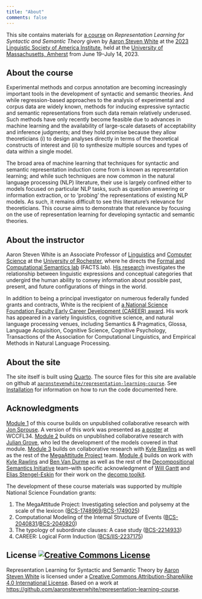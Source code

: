 ```yaml
---
title: "About"
comments: false
---
```


This site contains materials for [a course](https://blogs.umass.edu/lingstitute2023/courses/representation-learning-for-syntactic-and-semantic-theory/) on *Representation Learning for Syntactic and Semantic Theory* given by [Aaron Steven White](http://aaronstevenwhite.io/) at the [2023 Linguistic Society of America Institute](https://blogs.umass.edu/lingstitute2023), held at the [University of Massachusetts, Amherst](https://www.umass.edu/) from June 19–July 14, 2023. 

## About the course

Experimental methods and corpus annotation are becoming increasingly important tools in the development of syntactic and semantic theories. And while regression-based approaches to the analysis of experimental and corpus data are widely known, methods for inducing expressive syntactic and semantic representations from such data remain relatively underused. Such methods have only recently become feasible due to advances in machine learning and the availability of large-scale datasets of acceptability and inference judgments; and they hold promise because they allow theoreticians (i) to design analyses directly in terms of the theoretical constructs of interest and (ii) to synthesize multiple sources and types of data within a single model.

The broad area of machine learning that techniques for syntactic and semantic representation induction come from is known as representation learning; and while such techniques are now common in the natural language processing (NLP) literature, their use is largely confined either to models focused on particular NLP tasks, such as question answering or information extraction, or to ‘probing’ the representations of existing NLP models. As such, it remains difficult to see this literature’s relevance for theoreticians. This course aims to demonstrate that relevance by focusing on the use of representation learning for developing syntactic and semantic theories.

## About the instructor

Aaron Steven White is an Associate Professor of [Linguistics](http://www.sas.rochester.edu/lin/) and [Computer Science](https://www.cs.rochester.edu/) at the [University of Rochester](https://rochester.edu/), where he directs the [Formal and Computational Semantics lab](http://factslab.io/) (FACTS.lab). [His research](http://aaronstevenwhite.io/research) investigates the relationship between linguistic expressions and conceptual categories that undergird the human ability to convey information about possible past, present, and future configurations of things in the world. 

In addition to being a principal investigator on numerous federally funded grants and contracts, White is the recipient of [a National Science Foundation Faculty Early Career Development (CAREER) award](https://www.nsf.gov/awardsearch/showAward?AWD_ID=2237175). His work has appeared in a variety linguistics, cognitive science, and natural language processing venues, including Semantics & Pragmatics, Glossa, Language Acquisition, Cognitive Science, Cognitive Psychology, Transactions of the Association for Computational Linguistics, and Empirical Methods in Natural Language Processing.

## About the site

The site itself is built using [Quarto](https://quarto.org/). The source files for this site are available on github at [`aaronstevenwhite/representation-learning-course`](https://github.com/aaronstevenwhite/representation-learning-course). See [Installation](installation.qmd) for information on how to run the code documented here.

## Acknowledgments

[Module 1](island-effects/index.qmd) of this course builds on unpublished collaborative research with [Jon Sprouse](https://www.jonsprouse.com/). A version of this work was presented as [a poster](http://aaronstevenwhite.io/presentations/posters/white_sprouse_wccfl34_poster.pdf) at WCCFL34. [Module 2](projective-content/index.ipynb) builds on unpublished collaborative research with [Julian Grove](https://juliangrove.github.io/), who led the development of the models covered in that module. [Module 3](selection/index.qmd) builds on collaborative research with [Kyle Rawlins](https://rawlins.io/) as well as the rest of the [MegaAttitude Project](http://megaattitude.io/) team. [Module 4](thematic-roles/index.qmd) builds on work with [Kyle Rawlins](https://rawlins.io/) and [Ben Van Durme](https://www.cs.jhu.edu/~vandurme/) as well as the rest of the [Decompositional Semantics Initiative](http://decomp.io/) team–with specific acknowledgment of [Will Gantt](https://wgantt.github.io/) and [Elias Stengel-Eskin](https://esteng.github.io/) for their work on the [decomp toolkit](https://github.com/decompositional-semantics-initiative/decomp).

The development of these course materials was supported by multiple National Science Foundation grants:

1. The MegaAttitude Project: Investigating selection and polysemy at the scale of the lexicon ([BCS-1748969](https://www.nsf.gov/awardsearch/showAward?AWD_ID=1748969)/[BCS-1749025](https://www.nsf.gov/awardsearch/showAward))
2. Computational Modeling of the Internal Structure of Events ([BCS-2040831](https://www.nsf.gov/awardsearch/showAward?AWD_ID=2040831)/[BCS-2040820](https://www.nsf.gov/awardsearch/showAward?AWD_ID=2040820))
3. The typology of subordinate clauses: A case study ([BCS-2214933](https://nsf.gov/awardsearch/showAward?AWD_ID=2214933))
4. CAREER: Logical Form Induction ([BCS/IIS-2237175](https://www.nsf.gov/awardsearch/showAward?AWD_ID=2237175))

## License <a rel="license" href="http://creativecommons.org/licenses/by-sa/4.0/"><img alt="Creative Commons License" style="border-width:0" src="https://i.creativecommons.org/l/by-sa/4.0/80x15.png" /></a>

<span xmlns:dct="http://purl.org/dc/terms/" href="http://purl.org/dc/dcmitype/Text" property="dct:title" rel="dct:type">Representation Learning for Syntactic and Semantic Theory</span> by <a xmlns:cc="http://creativecommons.org/ns#" href="http://aaronstevenwhite.io" property="cc:attributionName" rel="cc:attributionURL">Aaron Steven White</a> is licensed under a <a rel="license" href="http://creativecommons.org/licenses/by-sa/4.0/">Creative Commons Attribution-ShareAlike 4.0 International License</a>. Based on a work at <a xmlns:dct="http://purl.org/dc/terms/" href="https://github.com/aaronstevenwhite/representation-learning-course" rel="dct:source">https://github.com/aaronstevenwhite/representation-learning-course</a>.